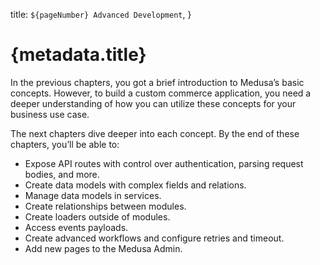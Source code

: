  title: `${pageNumber} Advanced Development`,
}

# {metadata.title}

In the previous chapters, you got a brief introduction to Medusa’s basic concepts. However, to build a custom commerce application, you need a deeper understanding of how you can utilize these concepts for your business use case.

The next chapters dive deeper into each concept. By the end of these chapters, you’ll be able to:

- Expose API routes with control over authentication, parsing request bodies, and more.
- Create data models with complex fields and relations.
- Manage data models in services.
- Create relationships between modules.
- Create loaders outside of modules.
- Access events payloads.
- Create advanced workflows and configure retries and timeout.
- Add new pages to the Medusa Admin.
